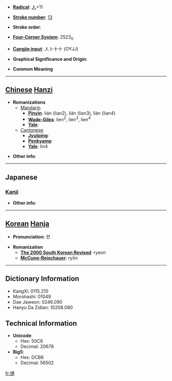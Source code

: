 * '''[[Wiktionary:Chinese radical index| Radical]]''': [[Wiktionary:Chinese radical index 人|人]]+11

* '''[[Wiktionary:Chinese total strokes index|Stroke number]]''': [[Wiktionary:Chinese total strokes index 13|13]]

* '''Stroke order''': 

* '''[[Wiktionary:Chinese four corner index|Four-Corner System]]''': 2523<sub>0</sub>

* '''[[Wiktionary:Chinese Cangjie index|Cangjie input]]''': 人卜十十 (OYJJ)

* '''Graphical Significance and Origin''': 

* '''Common Meaning'''

----

== [[Chinese]] [[Hanzi]] ==

* '''Romanizations'''
** [[Mandarin]]
*** '''[[Pinyin]]''': lián (lian2), liǎn (lian3), liàn (lian4)
*** '''[[Wade-Giles]]''': lien<sup>2</sup>, lien<sup>3</sup>, lien<sup>4</sup>
*** '''[[Yale]]''': 
**[[Cantonese]]
***'''[[Jyutping]]''':
***'''[[Penkyamp]]''': 
***'''[[Yale]]''': lin4

* '''Other info''': 

----

==Japanese==
===[[Kanji]]===
{{kanji|on readings=[[れん]] (ren)
|kun readings=[[ふたご]] (futago), [[およぶ]] (oyobu), [[おひつく]] (ohitsuku)
}}

* '''Other info''':  

----

== [[Korean]] [[Hanja]] ==

* '''Pronunciation''': 련

* '''Romanization'''
** '''[[The 2000 South Korean Revised Romanization|The 2000 South Korean Revised]]''': ryeon
** '''[[McCune-Reischauer]]''': ryŏn

----

== Dictionary Information ==

* KangXi: 0115.210
* Morohashi: 01049
* Dae Jaweon: 0246.090
* Hanyu Da Zidian: 10208.080

== Technical Information ==

* '''Unicode''':
** Hex: 50C6
** Decimal: 20678
* '''Big5''':
** Hex: DCB6
** Decimal: 56502

[[fr:僆]]